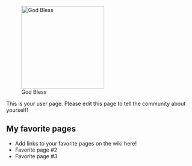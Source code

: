 [[File:Praise the Tanaka.png|thumb|220px|right|God Bless]]

This is your user page. Please edit this page to tell the community about yourself!

==My favorite pages==

* Add links to your favorite pages on the wiki here!
* Favorite page #2
* Favorite page #3